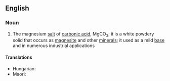==English==

===Noun===
{{wikipedia}}
{{en-noun|-}}

# {{lb|en|inorganic compound}} The magnesium [[salt]] of [[carbonic acid]], MgCO<sub>3</sub>; it is a white powdery solid that occurs as [[magnesite]] and other [[mineral]]s; it used as a mild [[base]] and in numerous industrial applications

====Translations====
{{trans-top|MgCO3}}
* Hungarian: {{t|hu|magnézium-karbonát}}
* Maori: {{t|mi|konupora waihā}}
{{trans-mid}}
{{trans-bottom}}